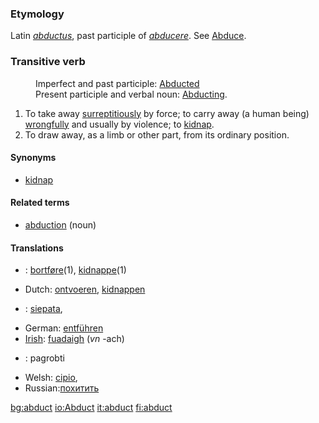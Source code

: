 ===Etymology===
Latin ''[[abductus]]'', past participle of ''[[abducere]]''. See [[Abduce]].
===Transitive verb===
:Imperfect and past participle:  [[Abducted]]<br>
:Present participle and verbal noun: [[Abducting]].
#To take away [[surreptitiously]] by force; to carry away (a human being) [[wrongfully]] and usually by violence; to [[kidnap]].
#To draw away, as a limb or other part, from its ordinary position.

====Synonyms====
*[[kidnap]]

====Related terms====
*[[abduction]] (noun)

====Translations====

* {{dk}}: [[bortføre]](1), [[kidnappe]](1)
*Dutch: [[ontvoeren]], [[kidnappen]]
*{{fi}}: [[siepata]],
*German: [[entführen]]
*[[Irish]]: [[fuadaigh]] (''vn'' -ach)
* {{lt}}: pagrobti
*Welsh: [[cipio]],
*Russian:[[похитить]]

[[bg:abduct]]
[[io:Abduct]]
[[it:abduct]]
[[fi:abduct]]